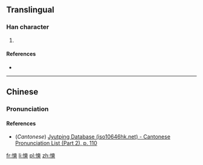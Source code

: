 ==Translingual==

===Han character===
{{Han char|rn=61|rad=心|as=11|sn=14|four=9403<sub>4</sub>|canj=心大大大 (PKKK)|ids=⿰[[忄]][[爽]]}}

# {{defn|Han|sort=心11}}

====References====
* {{Han ref|kx=0399.110|dkj=11109|dj=0738.280|hdz=42345.100|uh=6161|ud=24929|bh=E1D4|bd=57812}}

----

==Chinese==
{{zh-forms}}

===Pronunciation===
{{zh-pron
|m=shuǎng
|c=song2
|mc=
|oc=
|ma=
|cat=
}}

====References====
*(''Cantonese'') [http://www.iso10646hk.net/jp/document/download.jsp Jyutping Database (iso10646hk.net) - Cantonese Pronunciation List (Part 2), p. 110]

[[fr:慡]]
[[li:慡]]
[[pl:慡]]
[[zh:慡]]